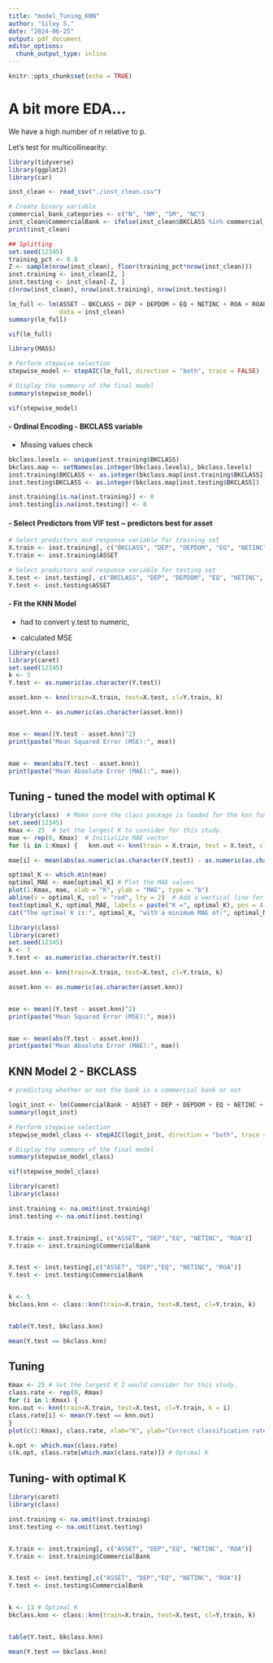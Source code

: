 ```yaml
---
title: "model_Tuning_KNN"
author: "Silvy S."
date: "2024-06-25"
output: pdf_document
editor_options: 
  chunk_output_type: inline
---
```


```r
knitr::opts_chunk$set(echo = TRUE)
```

# A bit more EDA...

We have a high number of n relative to p.

Let's test for multicollinearity:

```r
library(tidyverse)
library(ggplot2)
library(car)

inst_clean <- read_csv("./inst_clean.csv")

# Create binary variable
commercial_bank_categories <- c("N", "NM", "SM", "NC")
inst_clean$CommercialBank <- ifelse(inst_clean$BKCLASS %in% commercial_bank_categories, 1, 0)
print(inst_clean)

## Splitting
set.seed(12345)  
training_pct <- 0.8
Z <- sample(nrow(inst_clean), floor(training_pct*nrow(inst_clean)))
inst.training <- inst_clean[Z, ]
inst.testing <- inst_clean[-Z, ]
c(nrow(inst_clean), nrow(inst.training), nrow(inst.testing))

```


```r

lm_full <- lm(ASSET ~ BKCLASS + DEP + DEPDOM + EQ + NETINC + ROA + ROAPTX + ROAPTXQ + ROAQ, 
              data = inst_clean)
summary(lm_full)

vif(lm_full)
```


```r

library(MASS)

# Perform stepwise selection
stepwise_model <- stepAIC(lm_full, direction = "both", trace = FALSE)

# Display the summary of the final model
summary(stepwise_model)

vif(stepwise_model)
```


#### - Ordinal Encoding - BKCLASS variable

-   Missing values check

```r

bkclass.levels <- unique(inst.training$BKCLASS)
bkclass.map <- setNames(as.integer(bkclass.levels), bkclass.levels)
inst.training$BKCLASS <- as.integer(bkclass.map[inst.training$BKCLASS])
inst.testing$BKCLASS <- as.integer(bkclass.map[inst.testing$BKCLASS])

inst.training[is.na(inst.training)] <- 0
inst.testing[is.na(inst.testing)] <- 0
```

#### - Select Predictors from VIF test ~ predictors best for asset


```r
# Select predictors and response variable for training set
X.train <- inst.training[, c("BKCLASS", "DEP", "DEPDOM", "EQ", "NETINC", "ROA")]
Y.train <- inst.training$ASSET

# Select predictors and response variable for testing set
X.test <- inst.testing[, c("BKCLASS", "DEP", "DEPDOM", "EQ", "NETINC", "ROA")]
Y.test <- inst.testing$ASSET
```

#### - Fit the KNN Model

-   had to convert y.test to numeric,

-   calculated MSE

```r
library(class)
library(caret)
set.seed(12345) 
k <- 3
Y.test <- as.numeric(as.character(Y.test))

asset.knn <- knn(train=X.train, test=X.test, cl=Y.train, k)

asset.knn <- as.numeric(as.character(asset.knn))


mse <- mean((Y.test - asset.knn)^2)
print(paste("Mean Squared Error (MSE):", mse))


mae <- mean(abs(Y.test - asset.knn))
print(paste("Mean Absolute Error (MAE):", mae))


```


## Tuning - tuned the model with optimal K 


```r
library(class)  # Make sure the class package is loaded for the knn function 
set.seed(12345) 
Kmax <- 25  # Set the largest K to consider for this study. 
mae <- rep(0, Kmax)  # Initialize MAE vector 
for (i in 1:Kmax) {   knn.out <- knn(train = X.train, test = X.test, cl = Y.train, k = i)   

mae[i] <- mean(abs(as.numeric(as.character(Y.test)) - as.numeric(as.character(knn.out)))) } # Find the K with the minimum MAE 

optimal_K <- which.min(mae) 
optimal_MAE <- mae[optimal_K] # Plot the MAE values 
plot(1:Kmax, mae, xlab = "K", ylab = "MAE", type = "b") 
abline(v = optimal_K, col = "red", lty = 2)  # Add a vertical line for the optimal K 
text(optimal_K, optimal_MAE, labels = paste("K =", optimal_K), pos = 4, col = "red") # Print the optimal K and its corresponding MAE 
cat("The optimal K is:", optimal_K, "with a minimum MAE of:", optimal_MAE, "\n")
```

```r
library(class)
library(caret)
set.seed(12345) 
k <- 7
Y.test <- as.numeric(as.character(Y.test))

asset.knn <- knn(train=X.train, test=X.test, cl=Y.train, k)

asset.knn <- as.numeric(as.character(asset.knn))


mse <- mean((Y.test - asset.knn)^2)
print(paste("Mean Squared Error (MSE):", mse))


mae <- mean(abs(Y.test - asset.knn))
print(paste("Mean Absolute Error (MAE):", mae))
```





## KNN Model 2 - BKCLASS


```r
# predicting whether or not the bank is a commercial bank or not

logit_inst <- lm(CommercialBank ~ ASSET + DEP + DEPDOM + EQ + NETINC + ROA + ROAPTX + ROAPTXQ + ROAQ, data = inst.training, family = "binomial")
summary(logit_inst)
```


```r
# Perform stepwise selection
stepwise_model_class <- stepAIC(logit_inst, direction = "both", trace = FALSE)

# Display the summary of the final model
summary(stepwise_model_class)

vif(stepwise_model_class)
```




```r

library(caret)
library(class)

inst.training <- na.omit(inst.training)
inst.testing <- na.omit(inst.testing)


X.train <- inst.training[, c("ASSET", "DEP","EQ", "NETINC", "ROA")]
Y.train <- inst.training$CommercialBank


X.test <- inst.testing[,c("ASSET", "DEP","EQ", "NETINC", "ROA")]
Y.test <- inst.testing$CommercialBank


k <- 5
bkclass.knn <- class::knn(train=X.train, test=X.test, cl=Y.train, k)


table(Y.test, bkclass.knn)

mean(Y.test == bkclass.knn)

```


## Tuning 

```r
Kmax <- 25 # Set the largest K I would consider for this study.
class.rate <- rep(0, Kmax)
for (i in 1:Kmax) {
knn.out <- knn(train=X.train, test=X.test, cl=Y.train, k = i)
class.rate[i] <- mean(Y.test == knn.out)
}
plot(c(1:Kmax), class.rate, xlab="K", ylab="Correct classification rate")

```

```r
k.opt <- which.max(class.rate)
c(k.opt, class.rate[which.max(class.rate)]) # Optimal K
```

## Tuning- with optimal K 

```r

library(caret)
library(class)

inst.training <- na.omit(inst.training)
inst.testing <- na.omit(inst.testing)


X.train <- inst.training[, c("ASSET", "DEP","EQ", "NETINC", "ROA")]
Y.train <- inst.training$CommercialBank


X.test <- inst.testing[,c("ASSET", "DEP","EQ", "NETINC", "ROA")]
Y.test <- inst.testing$CommercialBank


k <- 13 # Optimal K
bkclass.knn <- class::knn(train=X.train, test=X.test, cl=Y.train, k)


table(Y.test, bkclass.knn)

mean(Y.test == bkclass.knn)
```


